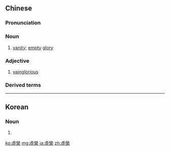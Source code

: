 {{also|虚栄|虚荣}}
==Chinese==
{{zh-forms|s=虚荣}}

===Pronunciation===
{{zh-pron
|m=xūróng
|c=heoi1 wing4
|mn=qz:hir-êng/twvt,xm:hu-êng/tw,zz:hi-êng
|cat=n,a
}}

===Noun===
{{zh-noun}}

# [[vanity]]; [[empty]] [[glory]]
#: {{zh-x|愛慕 虛榮|''to be vain''}}

===Adjective===
{{zh-adj}}

# [[vainglorious]]

===Derived terms===
{{zh-der|虛榮心}}

----

==Korean==
{{ko-hanjatab|虛|榮}}

===Noun===
{{ko-noun|rv=heoyeong|hangeul=허영}}

# {{hanja form of|허영|[[vanity]], [[empty]] [[glory]]}}

[[ko:虛榮]]
[[mg:虛榮]]
[[ja:虛榮]]
[[zh:虛榮]]